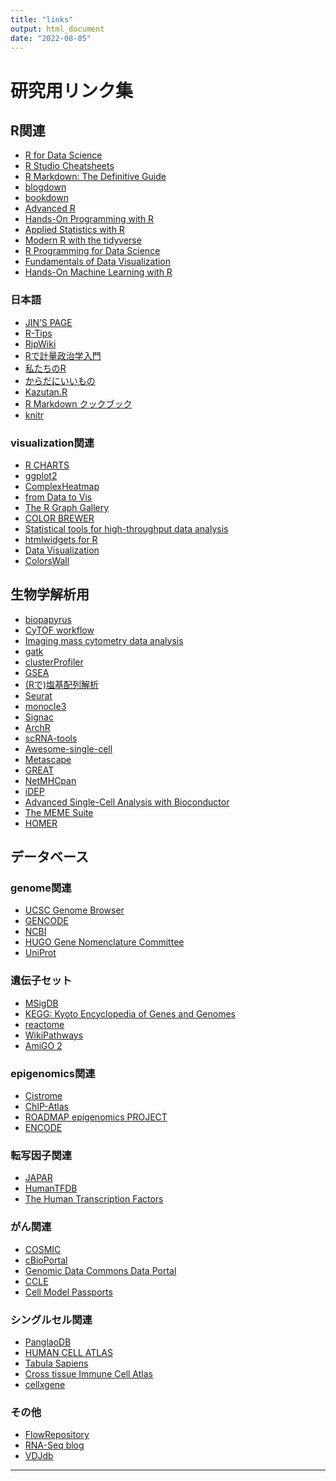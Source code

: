 ```yaml
---
title: "links"
output: html_document
date: "2022-08-05"
---
```


# 研究用リンク集

## R関連

- [R for Data Science](https://r4ds.had.co.nz/)
- [R Studio Cheatsheets](https://www.rstudio.com/resources/cheatsheets/#ide)
- [R Markdown: The Definitive Guide](https://bookdown.org/yihui/rmarkdown/)
- [blogdown](https://bookdown.org/yihui/blogdown/)
- [bookdown](https://pkgs.rstudio.com/bookdown/index.html)
- [Advanced R](https://adv-r.hadley.nz/index.html)
- [Hands-On Programming with R](https://rstudio-education.github.io/hopr/)
- [Applied Statistics with R](https://book.stat420.org/)
- [Modern R with the tidyverse](https://b-rodrigues.github.io/modern_R/)
- [R Programming for Data Science](https://bookdown.org/rdpeng/rprogdatascience/)
- [Fundamentals of Data Visualization](https://clauswilke.com/dataviz/)
- [Hands-On Machine Learning with R](https://bradleyboehmke.github.io/HOML/index.html)

### 日本語

- [JIN'S PAGE](https://mjin.doshisha.ac.jp/R/)
- [R-Tips](http://stat.sys.i.kyoto-u.ac.jp/titech/class/doc/r-tips.pdf)
- [RjpWiki](http://www.okadajp.org/RWiki/)
- [Rで計量政治学入門](https://shohei-doi.github.io/quant_polisci/)
- [私たちのR](https://www.jaysong.net/RBook/)
- [からだにいいもの](https://www.karada-good.net/)
- [Kazutan.R](https://kazutan.github.io/kazutanR/index.html)
- [R Markdown クックブック](https://gedevan-aleksizde.github.io/rmarkdown-cookbook/)
- [knitr](https://gedevan-aleksizde.github.io/knitr-doc-ja/index.html)

### visualization関連

- [R CHARTS](https://r-charts.com/)
- [ggplot2](https://ggplot2-book.org/index.html)
- [ComplexHeatmap](https://jokergoo.github.io/ComplexHeatmap-reference/book/)
- [from Data to Vis](https://www.data-to-viz.com/)
- [The R Graph Gallery](https://r-graph-gallery.com/index.html)
- [COLOR BREWER](https://colorbrewer2.org/#type=sequential&scheme=BuGn&n=3)
- [Statistical tools for high-throughput data analysis](http://www.sthda.com/english/)
- [htmlwidgets for R](http://gallery.htmlwidgets.org/)
- [Data Visualization](https://socviz.co/)
- [ColorsWall](https://colorswall.com/)


## 生物学解析用

- [biopapyrus](https://biopapyrus.jp/)
- [CyTOF workflow](https://www.bioconductor.org/packages/release/workflows/vignettes/cytofWorkflow/inst/doc/cytofWorkflow.html)
- [Imaging mass cytometry data analysis](https://bodenmillergroup.github.io/IMCDataAnalysis/)
- [gatk](https://gatk.broadinstitute.org/hc/en-us)
- [clusterProfiler](https://yulab-smu.top/biomedical-knowledge-mining-book/index.html)
- [GSEA](http://www.gsea-msigdb.org/gsea/index.jsp)
- [(Rで)塩基配列解析](https://www.iu.a.u-tokyo.ac.jp/~kadota/r_seq.html)
- [Seurat](https://satijalab.org/seurat/index.html)
- [monocle3](https://cole-trapnell-lab.github.io/monocle3/)
- [Signac](https://satijalab.org/signac/index.html)
- [ArchR](https://www.archrproject.com/)
- [scRNA-tools](https://www.scrna-tools.org/)
- [Awesome-single-cell](https://seandavi.github.io/awesome-single-cell/)
- [Metascape](http://metascape.org/gp/index.html#/main/step1)
- [GREAT](http://great.stanford.edu/public/html/)
- [NetMHCpan](https://services.healthtech.dtu.dk/service.php?NetMHCpan-4.1)
- [iDEP](http://bioinformatics.sdstate.edu/idep/)
- [Advanced Single-Cell Analysis with Bioconductor](http://bioconductor.org/books/3.15/OSCA.advanced/)
- [The MEME Suite](https://meme-suite.org/meme/index.html)
- [HOMER](http://homer.ucsd.edu/homer/)

## データベース

### genome関連

- [UCSC Genome Browser](https://genome.ucsc.edu/)
- [GENCODE](https://www.gencodegenes.org/)
- [NCBI](https://www.ncbi.nlm.nih.gov/)
- [HUGO Gene Nomenclature Committee](https://www.genenames.org/)
- [UniProt](https://www.uniprot.org/)


### 遺伝子セット

- [MSigDB](http://www.gsea-msigdb.org/gsea/msigdb/index.jsp)
- [KEGG: Kyoto Encyclopedia of Genes and Genomes](https://www.genome.jp/kegg/kegg_ja.html)
- [reactome](https://reactome.org/)
- [WikiPathways](https://www.wikipathways.org/index.php/WikiPathways)
- [AmiGO 2](http://amigo.geneontology.org/amigo)


### epigenomics関連

- [Cistrome](http://www.cistrome.org/)
- [ChIP-Atlas](https://chip-atlas.org/)
- [ROADMAP epigenomics PROJECT](http://www.roadmapepigenomics.org/)
- [ENCODE](https://www.encodeproject.org/)


### 転写因子関連

- [JAPAR](https://jaspar.genereg.net/)
- [HumanTFDB](http://bioinfo.life.hust.edu.cn/HumanTFDB#!/)
- [The Human Transcription Factors](http://humantfs.ccbr.utoronto.ca/)


### がん関連

- [COSMIC](https://cancer.sanger.ac.uk/cosmic)
- [cBioPortal](https://www.cbioportal.org/)
- [Genomic Data Commons Data Portal](https://portal.gdc.cancer.gov/)
- [CCLE](https://sites.broadinstitute.org/ccle/)
- [Cell Model Passports](https://cellmodelpassports.sanger.ac.uk/)


### シングルセル関連

- [PanglaoDB](https://panglaodb.se/)
- [HUMAN CELL ATLAS](https://www.humancellatlas.org/)
- [Tabula Sapiens](https://tabula-sapiens-portal.ds.czbiohub.org/)
- [Cross tissue Immune Cell Atlas](https://www.tissueimmunecellatlas.org/)
- [cellxgene](https://cellxgene.cziscience.com/)


### その他

- [FlowRepository](https://flowrepository.org/)
- [RNA-Seq blog](https://www.rna-seqblog.com/)
- [VDJdb](https://vdjdb.cdr3.net/)


---